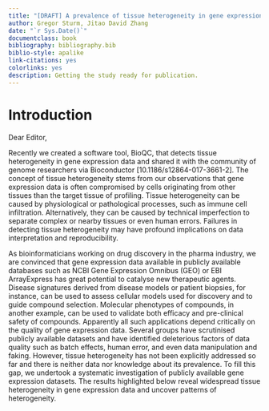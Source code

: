 ```yaml
---
title: "[DRAFT] A prevalence of tissue heterogeneity in gene expression data"
author: Gregor Sturm, Jitao David Zhang 
date: "`r Sys.Date()`"
documentclass: book 
bibliography: bibliography.bib
biblio-style: apalike
link-citations: yes
colorlinks: yes
description: Getting the study ready for publication.  
---
```


# Introduction

Dear Editor,
 
Recently we created a software tool, BioQC, that detects tissue heterogeneity in gene expression data and shared it with the community of genome researchers via Bioconductor [10.1186/s12864-017-3661-2]. The concept of tissue heterogeneity stems from our observations that gene expression data is often compromised by cells originating from other tissues than the target tissue of profiling. Tissue heterogeneity can be caused by physiological or pathological processes, such as immune cell infiltration. Alternatively, they can be caused by technical imperfection to separate complex or nearby tissues or even human errors. Failures in detecting tissue heterogeneity may have profound implications on data interpretation and reproducibility. 
 
As bioinformaticians working on drug discovery in the pharma industry, we are convinced that gene expression data available in publicly available databases such as NCBI Gene Expression Omnibus (GEO) or EBI ArrayExpress has great potential to catalyse new therapeutic agents. Disease signatures derived from disease models or patient biopsies, for instance, can be used to assess cellular models used for discovery and to guide compound selection. Molecular phenotypes of compounds, in another example, can be used to validate both efficacy and pre-clinical safety of compounds. Apparently all such applications depend critically on the quality of gene expression data. Several groups have scrutinised publicly available datasets and have identified deleterious factors of data quality such as batch effects, human error, and even data manipulation and faking. However, tissue heterogeneity has not been explicitly addressed so far and there is neither data nor knowledge about its prevalence. To fill this gap, we undertook a systematic investigation of publicly available gene expression datasets. The results highlighted below reveal widespread tissue heterogeneity in gene expression data and uncover patterns of heterogeneity.

